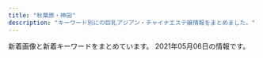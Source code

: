 ```yaml
---
title: "秋葉原・神田"
description: "キーワード別にの巨乳アジアン・チャイナエステ嬢情報をまとめました。"
---
```


新着画像と新着キーワードをまとめています。
2021年05月06日の情報です。

<DmmAffiliateIns />
<KeywordTable
  shops={
    [
    {
        "img_links": [
            "http://rlx-salon.com/staff/risa/01.png",
            "http://rlx-salon.com/img/nav-005.png",
            "http://rlx-salon.com/img/nav-001.png",
            "http://rlx-salon.com/img/stb.jpg",
            "http://rlx-salon.com/img/tel.png",
            "http://rlx-salon.com/img/nav-006.png",
            "http://rlx-salon.com/staff/momoka/01.png",
            "http://rlx-salon.com/img/no.png",
            "http://rlx-salon.com/img/stt.jpg",
            "http://rlx-salon.com/img/nav-002.png",
            "http://rlx-salon.com/img/nav-004.png",
            "http://rlx-salon.com/staff/ruru/01.png",
            "http://rlx-salon.com/img/nav-003.png"
        ],
        "station": "\u8535\u524d\u99c5",
        "keywords": {},
        "url": "http://rlx-salon.com/",
        "name": "\u30d0\u30cb\u30e9"
    },
    {
        "img_links": [
            "http://belire.este.work/2/uploadimg/1617950122.jpg",
            "http://belire.este.work/2/uploadimg/1610605808.jpg",
            "http://belire.este.work/2/uploadimg/1610605644.jpg",
            "http://belire.este.work/2/uploadimg/1610605467.jpg",
            "http://belire.este.work/2/uploadimg/1610605781.jpg",
            "http://belire.este.work/2/uploadimg/1615208613.jpg",
            "http://belire.este.work/2/uploadimg/1610605615.jpg",
            "http://belire.este.work/nav-003.png",
            "http://belire.este.work/nav-004.png",
            "http://belire.este.work/nav-005.png",
            "http://belire.este.work/nav-001.png",
            "http://belire.este.work/2/uploadimg/1610605371.jpg",
            "http://belire.este.work/no.png",
            "http://belire.este.work/nav-002.png",
            "http://belire.este.work/s.jpg",
            "http://belire.este.work/2/uploadimg/1610605582.jpg",
            "http://belire.este.work/2/uploadimg/1610605894.jpg",
            "http://belire.este.work/2/uploadimg/1610605976.jpg",
            "http://belire.este.work/2/uploadimg/1610605742.jpg",
            "http://belire.este.work/2/uploadimg/1610605503.jpg",
            "http://belire.este.work/nav-006.png",
            "http://belire.este.work/2/uploadimg/1615207989.jpeg",
            "http://belire.este.work/2/uploadimg/1610605327.jpg",
            "http://belire.este.work/2/uploadimg/1610605548.jpg",
            "http://belire.este.work/tel.png"
        ],
        "keywords": {
            "98": 1,
            "83": 1,
            "86": 14,
            "\u30bb\u30af\u30b7\u30fc": 1,
            "G": 1,
            "C": 1,
            "D": 13
        },
        "station": "JR\u79cb\u8449\u539f\u99c5\u662d\u548c\u901a\u308a\u53e3",
        "url": "http://belire.este.work/",
        "name": "BELIRE \uff5e\u30d9\u30ea\u30fc\u30eb\uff5e"
    },
    {
        "name": "\u82b1\u6c34\u6728",
        "keywords": {
            "87": 1,
            "E": 5,
            "F": 2,
            "D": 2,
            "88": 3,
            "G": 1,
            "86": 6
        },
        "station": "JR\u79cb\u8449\u539f\u99c5\u662d\u548c\u901a\u308a\u53e3",
        "url": "http://xn--vckg5a9gugx77p8s4b.biz/",
        "img_links": [
            "http://xn--vckg5a9gugx77p8s4b.biz/images/t2.jpg",
            "http://xn--vckg5a9gugx77p8s4b.biz/images/m20.jpg",
            "http://xn--vckg5a9gugx77p8s4b.biz/images/t4.jpg",
            "http://xn--vckg5a9gugx77p8s4b.biz/images/m60.jpg",
            "http://xn--vckg5a9gugx77p8s4b.biz/images/cg07.jpg",
            "http://xn--vckg5a9gugx77p8s4b.biz/images/cg05.jpg",
            "http://xn--vckg5a9gugx77p8s4b.biz/images/fla.jpg",
            "http://xn--vckg5a9gugx77p8s4b.biz/images/lab.jpg",
            "http://xn--vckg5a9gugx77p8s4b.biz/images/cg01.jpg",
            "http://xn--vckg5a9gugx77p8s4b.biz/images/no.png",
            "http://xn--vckg5a9gugx77p8s4b.biz/images/top.jpg",
            "http://xn--vckg5a9gugx77p8s4b.biz/images/ltb.jpg",
            "http://xn--vckg5a9gugx77p8s4b.biz/images/cg101.jpg",
            "http://xn--vckg5a9gugx77p8s4b.biz/images/cg051.jpg",
            "http://xn--vckg5a9gugx77p8s4b.biz/images/act.jpg",
            "http://xn--vckg5a9gugx77p8s4b.biz/images/ret1.jpg",
            "http://xn--vckg5a9gugx77p8s4b.biz/images/cg031.jpg",
            "http://xn--vckg5a9gugx77p8s4b.biz/images/cg08.jpg",
            "http://xn--vckg5a9gugx77p8s4b.biz/images/cg10.jpg",
            "http://xn--vckg5a9gugx77p8s4b.biz/images/cg041.jpg",
            "http://xn--vckg5a9gugx77p8s4b.biz/images/cg09.jpg",
            "http://xn--vckg5a9gugx77p8s4b.biz/images/t5.jpg",
            "http://xn--vckg5a9gugx77p8s4b.biz/images/cg03.jpg",
            "http://xn--vckg5a9gugx77p8s4b.biz/images/rot.jpg",
            "http://xn--vckg5a9gugx77p8s4b.biz/images/m50.jpg",
            "http://xn--vckg5a9gugx77p8s4b.biz/images/cg02.jpg",
            "http://xn--vckg5a9gugx77p8s4b.biz/images/cg091.jpg",
            "http://xn--vckg5a9gugx77p8s4b.biz/images/line.png",
            "http://xn--vckg5a9gugx77p8s4b.biz/images/cg081.jpg",
            "http://xn--vckg5a9gugx77p8s4b.biz/images/cg04.jpg",
            "http://xn--vckg5a9gugx77p8s4b.biz/images/cg021.jpg",
            "http://xn--vckg5a9gugx77p8s4b.biz/images/ret.jpg",
            "http://xn--vckg5a9gugx77p8s4b.biz/images/m40.jpg",
            "http://xn--vckg5a9gugx77p8s4b.biz/images/m10.jpg",
            "http://xn--vckg5a9gugx77p8s4b.biz/images/t1.jpg",
            "http://xn--vckg5a9gugx77p8s4b.biz/images/t3.jpg",
            "http://xn--vckg5a9gugx77p8s4b.biz/images/cg061.jpg",
            "http://xn--vckg5a9gugx77p8s4b.biz/images/m30.jpg",
            "http://xn--vckg5a9gugx77p8s4b.biz/images/cg06.jpg"
        ]
    },
    {
        "img_links": [
            "http://esthe-aroma.pink/img/m1.jpg",
            "http://esthe-aroma.pink/img/cg011.jpg",
            "http://esthe-aroma.pink/img/cg06.jpg",
            "http://esthe-aroma.pink/img/noo.png",
            "http://esthe-aroma.pink/img/m20.jpg",
            "http://esthe-aroma.pink/img/m6.jpg",
            "http://esthe-aroma.pink/img/cg02.jpg",
            "http://esthe-aroma.pink/img/fla.jpg",
            "http://esthe-aroma.pink/img/cg04.jpg",
            "http://esthe-aroma.pink/img/cg01.jpg",
            "http://esthe-aroma.pink/img/cg03.jpg",
            "http://esthe-aroma.pink/img/m60.jpg",
            "http://esthe-aroma.pink/img/top.jpg",
            "http://esthe-aroma.pink/img/no.png",
            "http://esthe-aroma.pink/img/stan.png",
            "http://esthe-aroma.pink/img/m3.jpg",
            "http://esthe-aroma.pink/img/m2.jpg",
            "http://esthe-aroma.pink/img/m10.jpg",
            "http://esthe-aroma.pink/img/cg07.jpg",
            "http://esthe-aroma.pink/img/m5.jpg",
            "http://esthe-aroma.pink/img/m30.jpg",
            "http://esthe-aroma.pink/img/m4.jpg",
            "http://esthe-aroma.pink/img/cg05.jpg",
            "http://esthe-aroma.pink/img/cg021.jpg"
        ],
        "keywords": {
            "C": 2,
            "86": 4,
            "D": 4,
            "87": 1,
            "E": 1,
            "85": 2
        },
        "station": "JR\u795e\u7530\u99c5\u6771\u53e3",
        "name": "\u604b\u306e\u65e5",
        "url": "http://esthe-aroma.pink/"
    },
    {
        "img_links": [
            "http://yume-massage.info/sp/img/t-s.jpg",
            "http://yume-massage.info/img/st2.jpg",
            "http://yume-massage.info/img/st8.jpg",
            "http://yume-massage.info/img/s1.jpg",
            "http://yume-massage.info/sp/img/tel.jpg",
            "http://yume-massage.info/sp/img/s10.jpg",
            "http://yume-massage.info/img/s8.jpg",
            "http://yume-massage.info/sp/img/s6.jpg",
            "http://yume-massage.info/img/s7.jpg",
            "http://yume-massage.info/sp/img/s7.jpg",
            "http://yume-massage.info/sp/img/tit.jpg",
            "http://yume-massage.info/img/s6.jpg",
            "http://yume-massage.info/sp/img/s8.jpg",
            "http://yume-massage.info/sp/img/sys.jpg",
            "http://yume-massage.info/img/sta9.jpg",
            "http://yume-massage.info/img/sta8.jpg",
            "http://yume-massage.info/sp/img/pc.jpg",
            "http://yume-massage.info/img/sta6.jpg",
            "http://yume-massage.info/sp/img/p-9.jpg",
            "http://yume-massage.info/sp/img/pic.jpg",
            "http://yume-massage.info/sp/img/add2.jpg",
            "http://yume-massage.info/sp/img/t-a.jpg",
            "http://yume-massage.info/img/mo.png",
            "http://yume-massage.info/img/kan.jpg",
            "http://yume-massage.info/img/xmas.png",
            "http://yume-massage.info/img/st6.jpg",
            "http://yume-massage.info/img/head.jpg",
            "http://yume-massage.info/img/st06.jpg",
            "http://yume-massage.info/img/st1.jpg",
            "http://yume-massage.info/img/r9.jpg",
            "http://yume-massage.info/sp/img/time.jpg",
            "http://yume-massage.info/sp/img/p-10.jpg",
            "http://yume-massage.info/img/st5.jpg",
            "http://yume-massage.info/sp/img/kan.jpg",
            "http://yume-massage.info/sp/img/t-o.jpg",
            "http://yume-massage.info/img/s10.jpg",
            "http://yume-massage.info/sp/img/s4.jpg",
            "http://yume-massage.info/img/sta7.jpg",
            "http://yume-massage.info/img/s4.jpg",
            "http://yume-massage.info/img/st9.jpg",
            "http://yume-massage.info/sp/img/t-t.jpg",
            "http://yume-massage.info/sp/img/t-r.jpg",
            "http://yume-massage.info/img/st3.jpg",
            "http://yume-massage.info/img/sta10.jpg",
            "http://yume-massage.info/sp/img/info.jpg",
            "http://yume-massage.info/img/botton.jpg",
            "http://yume-massage.info/img/head2.jpg",
            "http://yume-massage.info/sp/img/s1.jpg",
            "http://yume-massage.info/img/sta1.jpg",
            "http://yume-massage.info/sp/img/cam.jpg",
            "http://yume-massage.info/img/st7.jpg",
            "http://yume-massage.info/sp/img/s9.jpg",
            "http://yume-massage.info/img/st10.jpg",
            "http://yume-massage.info/img/s9.jpg",
            "http://yume-massage.info/sp/img/botton.jpg",
            "http://yume-massage.info/img/nos.jpg",
            "http://yume-massage.info/sp/img/p-6.jpg",
            "http://yume-massage.info/sp/img/add.jpg",
            "http://yume-massage.info/img/sta4.jpg",
            "http://yume-massage.info/img/st4.jpg"
        ],
        "name": "\u5922",
        "url": "http://yume-massage.info/",
        "keywords": {
            "84": 3,
            "C": 20,
            "86": 3,
            "88": 3,
            "E": 7,
            "85": 2,
            "87": 6,
            "D": 7
        },
        "station": "\u6d45\u8349\u6a4b\u99c5"
    },
    {
        "station": "JR\u795e\u7530\u99c5\u897f\u53e3",
        "img_links": [
            "http://chou-massage.work/img/sta15.jpg",
            "http://chou-massage.work/sp/img/fla-2.jpg",
            "http://chou-massage.work/img/st3.jpg",
            "http://chou-massage.work/sp/img/st12.jpg",
            "http://chou-massage.work/sp/img/st1.jpg",
            "http://chou-massage.work/img/fla-1.jpg",
            "http://chou-massage.work/img/st2.jpg",
            "http://chou-massage.work/img/botton.jpg",
            "http://chou-massage.work/sp/img/st2.jpg",
            "http://chou-massage.work/img/fla-3.jpg",
            "http://chou-massage.work/img/sta3.jpg",
            "http://chou-massage.work/sp/img/st14.jpg",
            "http://chou-massage.work/sp/img/nos.jpg",
            "http://chou-massage.work/img/st4.jpg",
            "http://chou-massage.work/img/sta1.jpg",
            "http://chou-massage.work/sp/img/sta14.jpg",
            "http://chou-massage.work/sp/img/st3.jpg",
            "http://chou-massage.work/sp/img/sta1.jpg",
            "http://chou-massage.work/img/mo.png",
            "http://chou-massage.work/img/st15.jpg",
            "http://chou-massage.work/sp/img/mo.png",
            "http://chou-massage.work/sp/img/sta15.jpg",
            "http://chou-massage.work/img/st16.jpg",
            "http://chou-massage.work/sp/img/botton.jpg",
            "http://chou-massage.work/sp/img/st4.jpg",
            "http://chou-massage.work/img/sta16.jpg",
            "http://chou-massage.work/sp/img/sta2.jpg",
            "http://chou-massage.work/sp/img/fla-1.jpg",
            "http://chou-massage.work/sp/img/sta4.jpg",
            "http://chou-massage.work/sp/img/fla-3.jpg",
            "http://chou-massage.work/img/sta12.jpg",
            "http://chou-massage.work/img/st14.jpg",
            "http://chou-massage.work/img/nos.jpg",
            "http://chou-massage.work/sp/img/acc.jpg",
            "http://chou-massage.work/img/sta2.jpg",
            "http://chou-massage.work/sp/img/st15.jpg",
            "http://chou-massage.work/img/sta4.jpg",
            "http://chou-massage.work/img/fla-2.jpg",
            "http://chou-massage.work/sp/img/sta12.jpg",
            "http://chou-massage.work/sp/img/sta16.jpg",
            "http://chou-massage.work/img/acc.jpg",
            "http://chou-massage.work/img/st1.jpg",
            "http://chou-massage.work/sp/img/st16.jpg",
            "http://chou-massage.work/sp/img/sta3.jpg",
            "http://chou-massage.work/img/sta14.jpg",
            "http://chou-massage.work/img/st12.jpg"
        ],
        "url": "http://chou-massage.work/",
        "name": "\u8776",
        "keywords": {
            "88": 8,
            "E": 10,
            "F": 2,
            "86": 10,
            "85": 2,
            "87": 4,
            "C": 30,
            "D": 12
        }
    },
    {
        "keywords": {
            "E": 7,
            "D": 28,
            "C": 7
        },
        "name": "\u6c34\u306e\u604b",
        "url": "https://mizuno-koi.com/",
        "station": "JR\u795e\u7530\u99c5\u5357\u53e3",
        "img_links": [
            "https://mizuno-koi.com/wp-content/uploads/2021/03/4211mizunoko.jpg",
            "https://mizuno-koi.com/wp-content/themes/este/img/4.jpg",
            "https://mizuno-koi.com/wp-content/themes/este/img/top-img01a.png",
            "https://mizuno-koi.com/wp-content/uploads/2021/03/2111mizunoko.jpg",
            "https://mizuno-koi.com/wp-content/themes/este/img/top-img01.png",
            "https://mizuno-koi.com/wp-content/themes/este/img/top-img03.png",
            "https://mizuno-koi.com/wp-content/uploads/2019/12/21mizunoko.jpg",
            "https://mizuno-koi.com/wp-content/uploads/2021/05/8761iyashinoizumi.jpg",
            "https://mizuno-koi.com/wp-content/uploads/2021/05/897261iyashinoizumi.jpg",
            "https://mizuno-koi.com/wp-content/uploads/2021/03/32121mizunoko.jpg",
            "https://mizuno-koi.com/wp-content/uploads/2021/03/9876543mizunoko.jpg",
            "https://mizuno-koi.com/wp-content/uploads/2021/03/WechatIMG470-e1615801572143.jpeg",
            "https://mizuno-koi.com/wp-content/uploads/2019/12/21897mizunoko.jpg",
            "https://mizuno-koi.com/wp-content/uploads/2019/04/4567mizunoko.jpg",
            "https://mizuno-koi.com/wp-content/themes/este/img/call.png",
            "https://mizuno-koi.com/wp-content/themes/este/img/tel_footer.png",
            "https://mizuno-koi.com/wp-content/uploads/2021/03/WechatIMG485.jpeg",
            "https://mizuno-koi.com/wp-content/themes/este/img/top-img02e.png",
            "https://mizuno-koi.com/wp-content/themes/este/img/tel_header.png",
            "https://mizuno-koi.com/wp-content/themes/este/img/3.jpg",
            "https://mizuno-koi.com/wp-content/themes/este/img/top-img01b.png",
            "https://mizuno-koi.com/wp-content/uploads/2019/12/121mizunoko.jpg",
            "https://mizuno-koi.com/wp-content/uploads/2021/03/mizunoko.jpg",
            "https://mizuno-koi.com/wp-content/uploads/2019/12/345678976mizunoko.jpg",
            "https://mizuno-koi.com/wp-content/uploads/2020/01/211mizunoko.jpg",
            "https://mizuno-koi.com/wp-content/themes/este/img/2.jpg",
            "https://mizuno-koi.com/wp-content/themes/este/img/1.jpg",
            "https://mizuno-koi.com/wp-content/themes/este/img/top-img04.png"
        ]
    },
    {
        "keywords": {
            "90": 1,
            "D": 2,
            "88": 1,
            "C": 2,
            "87": 2,
            "89": 1
        },
        "station": "JR\u795e\u7530\u99c5\u5317\u53e3",
        "name": "\u795e\u7530\u5b66\u5712",
        "url": "http://junpu.jpest.net/",
        "img_links": [
            "http://junpu.jpest.net/images/tt.jpg",
            "http://junpu.jpest.net/images/footer.jpg",
            "http://junpuadmin.jpest.net/uploads/2021/03/7.jpeg",
            "http://junpu.jpest.net/images/b1.jpg",
            "http://junpuadmin.jpest.net/uploads/2021/04/553AF37D-7AB5-42D8-81C8-0BFF8A42C3A0-e1619497784482.jpeg",
            "http://junpuadmin.jpest.net/uploads/2021/04/5958DE27-066A-4782-B520-C093141DC898.jpeg",
            "http://junpuadmin.jpest.net/uploads/2021/03/3-1.jpeg",
            "http://junpuadmin.jpest.net/uploads/2021/03/2.jpeg",
            "http://junpuadmin.jpest.net/uploads/2021/03/1.jpeg",
            "http://junpu.jpest.net/images/telhead.jpg",
            "http://junpu.jpest.net/images/head.jpg",
            "http://junpuadmin.jpest.net/uploads/2021/04/FF662B56-20CE-482B-9517-98A6DB2CC26A-e1619497814830.jpeg",
            "http://junpuadmin.jpest.net/uploads/2021/03/9D21D2BE-93E6-4BA6-A5ED-CE87FADAEED5-e1617202846703.jpeg",
            "http://junpu.jpest.net/images/telb1.jpg",
            "http://junpuadmin.jpest.net/uploads/2021/03/6.jpeg",
            "http://junpu.jpest.net/images/tiao.jpg",
            "http://junpu.jpest.net/images/r4.jpg",
            "http://junpuadmin.jpest.net/uploads/2021/03/5.jpeg",
            "http://junpuadmin.jpest.net/uploads/2021/03/641F6A7D-7990-40AA-AE7C-380F7849AD7D-e1617202823729.jpeg",
            "http://junpu.jpest.net/images/sys.png",
            "http://junpuadmin.jpest.net/uploads/2021/03/4.jpeg"
        ]
    },
    {
        "img_links": [
            "http://kenkoubo.link/wp-content/uploads/2017/03/08.jpg",
            "http://kenkoubo.link/wp-content/uploads/2017/03/08a.jpg",
            "http://es-tsudanuma.com/wp-content/uploads/2016/10/massage-de_88_31.jpg",
            "http://kenkoubo.link/wp-content/uploads/2017/03/08-2.jpg",
            "http://kenkoubo.link/wp-content/uploads/2017/03/07-1.jpg",
            "http://kenkoubo.link/wp-content/themes/template-salon2/images/08.jpg",
            "http://kenkoubo.link/wp-content/themes/template-salon2/images/camp-bnr3.png",
            "http://kenkoubo.link/wp-content/uploads/2021/03/ayaka_01-250x375.jpeg",
            "https://www.mens-anavi.com/img/mens-esthe1.png",
            "http://kenkoubo.link/wp-content/uploads/2020/11/yuko_image_syusei-1.jpg",
            "http://kenkoubo.link/wp-content/themes/template-salon2/images/camp-bnr4.png",
            "http://kenkoubo.link/wp-content/uploads/2017/03/05-1.jpg",
            "http://kenkoubo.link/wp-content/uploads/2019/05/ai_image_1_syusei-900x1600.jpeg",
            "http://kenkoubo.link/wp-content/uploads/2017/03/03-1.jpg",
            "http://kenkoubo.link/wp-content/uploads/2020/11/yuko_image_syusei-1-250x375.jpg",
            "http://kenkoubo.link/wp-content/uploads/2017/03/05.jpg",
            "http://kenkoubo.link/wp-content/uploads/2021/03/ayaka_01-900x1201.jpeg",
            "http://kenkoubo.link/wp-content/themes/template-salon2/images/info.png",
            "http://kenkoubo.link/wp-content/themes/template-salon2/images/03.jpg",
            "http://kenkoubo.link/wp-content/themes/template-salon2/images/pickup-frame.png",
            "http://kenkoubo.link/wp-content/uploads/2017/03/05a.jpg",
            "http://kenkoubo.link/wp-content/themes/template-salon2/images/news-ttl.png",
            "http://kenkoubo.link/wp-content/themes/template-salon2/images/telm.png",
            "http://kenkoubo.link/wp-content/uploads/2019/05/rin_image_1_syusei-900x1600.jpeg",
            "http://kenkoubo.link/wp-content/themes/template-salon2/images/camp-bnr2.png",
            "http://kenkoubo.link/wp-content/uploads/2019/05/rin_image_1_syusei-250x375.jpeg",
            "http://kenkoubo.link/wp-content/themes/template-salon2/images/slider1.jpg",
            "http://kenkoubo.link/wp-content/themes/template-salon2/images/info2.png",
            "http://kenkoubo.link/wp-content/themes/template-salon2/images/pickup-ttl.png",
            "http://kenkoubo.link/wp-content/uploads/2021/03/ayaka_4.jpeg",
            "http://kenkoubo.link/wp-content/uploads/2017/03/08-250x375.jpg",
            "http://kenkoubo.link/wp-content/uploads/2017/03/09.jpg",
            "http://kenkoubo.link/wp-content/uploads/2017/03/03-1-250x375.jpg",
            "http://kenkoubo.link/wp-content/uploads/2021/03/ayaka_4-300x400.jpeg",
            "http://kenkoubo.link/wp-content/uploads/2017/03/05-1-250x375.jpg",
            "http://kenkoubo.link/wp-content/themes/template-salon2/images/05.jpg",
            "http://kenkoubo.link/wp-content/uploads/2019/05/ai_image_1_syusei-250x375.jpeg",
            "http://kenkoubo.link/wp-content/themes/template-salon2/images/camp-bnr.png"
        ],
        "station": "JR\u795e\u7530\u99c5\u5317\u53e3",
        "url": "http://kenkoubo.link",
        "keywords": {
            "88": 4,
            "C": 8,
            "D": 6,
            "86": 2,
            "85": 2,
            "89": 4,
            "90": 2
        },
        "name": "\u5065\u5eb7\u574a"
    },
    {
        "name": "\u6e29",
        "keywords": {
            "F": 37,
            "\u5de8\u4e73": 5,
            "C": 33,
            "\u4e73": 5
        },
        "url": "https://kanda-on.work/",
        "img_links": [
            "https://kanda-on.work/images/st/st_lemon.jpg",
            "https://kanda-on.work/images/st/st_rio.jpg",
            "https://kanda-on.work/images/st/st_rara.jpg",
            "https://kanda-on.work/images/st/st_akari.jpg",
            "https://kanda-on.work/images/st/st_ako.jpg",
            "https://kanda-on.work/images/top_campaign_bottom.jpg",
            "https://kanda-on.work/images/st/st_ruru.jpg",
            "https://kanda-on.work/images/st/st_miki.jpg",
            "https://kanda-on.work/images/st/st_kana.jpg",
            "https://kanda-on.work/images/st/st_natsuko.jpg",
            "https://kanda-on.work/images/st/st_yuki.jpg",
            "https://kanda-on.work/images/st/st_mika.jpg",
            "https://kanda-on.work/images/top2.png",
            "https://kanda-on.work/images/st/st_mina.jpg",
            "https://kanda-on.work/images/st/st_kaori.jpg",
            "https://kanda-on.work/images/st/st_mika2.jpg",
            "https://kanda-on.work/images/st/st_koko.jpg",
            "https://kanda-on.work/images/top.png",
            "https://kanda-on.work/images/st/st_yuzuki.jpg",
            "https://kanda-on.work/images/st/st_maya.jpg",
            "https://kanda-on.work/images/st/st_yuri.jpg",
            "https://kanda-on.work/images/st/st_haruka.jpg",
            "https://kanda-on.work/images/st/st_rara2.jpg",
            "https://kanda-on.work/images/st/st_kiki.jpg",
            "https://kanda-on.work/images/st/st_akira.jpg",
            "https://kanda-on.work/images/top_campaign.jpg",
            "https://kanda-on.work/images/st/st_moe.jpg",
            "https://kanda-on.work/images/st/st_arisa.jpg",
            "https://kanda-on.work/images/st/st_sakura.jpg",
            "https://kanda-on.work/images/st/st_yuumi.jpg"
        ],
        "station": "JR\u795e\u7530\u99c5\u897f\u53e3"
    },
    {
        "img_links": [
            "http://yudokoro.xyz/images/news_image.jpg",
            "http://yudokoro.xyz/images/header_main_visual2.jpg",
            "http://yudokoro.xyz/images/st/st_ao.jpg",
            "http://yudokoro.xyz/images/st/st_miho.jpg",
            "http://yudokoro.xyz/images/st/st_yumi.jpg",
            "http://yudokoro.xyz/images/st/st_ai.jpg",
            "http://yudokoro.xyz/images/st/st_rena.jpg",
            "http://yudokoro.xyz/images/header_main_visual3.jpg",
            "http://yudokoro.xyz/images/header_main_visual1.jpg",
            "http://yudokoro.xyz/images/header_img.png",
            "http://yudokoro.xyz/images/st/st_yui.jpg",
            "http://yudokoro.xyz/images/st/st_yuyu.jpg",
            "http://yudokoro.xyz/images/st/st_yaya.jpg",
            "http://yudokoro.xyz/images/st/st_rara.jpg",
            "http://yudokoro.xyz/images/st/st_narumi.jpg",
            "http://yudokoro.xyz/images/st/st_koko.jpg",
            "http://yudokoro.xyz/images/campaign.jpg",
            "http://yudokoro.xyz/images/st/st_miro.jpg",
            "http://yudokoro.xyz/images/st/st_momoka.jpg",
            "http://yudokoro.xyz/images/concept.jpg",
            "http://yudokoro.xyz/images/st/st_maya.jpg"
        ],
        "keywords": {
            "E": 24,
            "F": 28,
            "G": 24,
            "C": 28,
            "D": 260
        },
        "url": "http://yudokoro.xyz/",
        "station": "JR\u795e\u7530\u99c5\u5317\u53e3",
        "name": "\u7652\u51e6\uff5e\u3086\u3069\u3053\u308d"
    },
    {
        "keywords": {
            "83": 3,
            "84": 3,
            "86": 3,
            "85": 3
        },
        "img_links": [
            "http://iyashikukan.iyasi.me/images/staff_01.jpg",
            "http://iyashikukan.iyasi.me/images/staff_02.jpg",
            "http://iyashikukan.iyasi.me/layer/images/top/top_06.jpg",
            "http://iyashikukan.iyasi.me/layer/images/top/top_01.jpg",
            "http://iyashikukan.iyasi.me/layer/images/top/top_03.jpg",
            "http://iyashikukan.iyasi.me/images/top2.jpg",
            "http://iyashikukan.iyasi.me/images/staff_06.jpg",
            "http://iyashikukan.iyasi.me/layer/images/top/top_08.png",
            "http://iyashikukan.iyasi.me/images/wenzi-staff.png",
            "http://iyashikukan.iyasi.me/images/ser1.jpg",
            "http://iyashikukan.iyasi.me/images/s_info.png",
            "http://iyashikukan.iyasi.me/layer/images/top/top_05.jpg",
            "http://iyashikukan.iyasi.me/layer/images/top/top_04.jpg",
            "http://iyashikukan.iyasi.me/images/top1.jpg",
            "http://iyashikukan.iyasi.me/images/staff_04.jpg",
            "http://iyashikukan.iyasi.me/images/s_service.png",
            "http://iyashikukan.iyasi.me/images/staff_bj1.png",
            "http://iyashikukan.iyasi.me/layer/images/top/top_02.jpg",
            "http://iyashikukan.iyasi.me/images/ser3.jpg",
            "http://iyashikukan.iyasi.me/images/staff_03.jpg",
            "http://iyashikukan.iyasi.me/images/ser2.jpg",
            "http://iyashikukan.iyasi.me/images/staff_bj4.png",
            "http://iyashikukan.iyasi.me/images/1.jpg",
            "http://iyashikukan.iyasi.me/layer/images/top.jpg",
            "http://iyashikukan.iyasi.me/images/ser4.jpg",
            "http://iyashikukan.iyasi.me/images/info.png"
        ],
        "url": "http://iyashikukan.iyasi.me/",
        "name": "\u7652\u3057\u7a7a\u9593",
        "station": "JR\u795e\u7530\u99c5\u6771\u53e3"
    },
    {
        "img_links": [
            "http://refresh-salon.tokyo/images/st/st_mei.jpg",
            "http://refresh-salon.tokyo/images/st/st_junko.jpg",
            "http://refresh-salon.tokyo/images/st/st_momo.jpg",
            "http://refresh-salon.tokyo/images/st/st_risa.jpg",
            "http://refresh-salon.tokyo/images/st/st_saya.jpg",
            "http://refresh-salon.tokyo/images/st/st_rin.jpg",
            "http://refresh-salon.tokyo/images/st/st_nana.jpg",
            "http://refresh-salon.tokyo/images/st/st_aiko.jpg",
            "http://refresh-salon.tokyo/images/st/st_yuuna.jpg",
            "http://refresh-salon.tokyo/images/st/st_miko.jpg",
            "http://refresh-salon.tokyo/images/st/st_miya.jpg",
            "http://refresh-salon.tokyo/images/st/st_koko.jpg",
            "http://refresh-salon.tokyo/images/st/st_mariko.jpg",
            "http://refresh-salon.tokyo/images/st/st_anna.jpg",
            "http://refresh-salon.tokyo/images/topimage/main2.jpg"
        ],
        "name": "\u3082\u307f\u697d",
        "station": "JR\u795e\u7530\u99c5\u897f\u53e3",
        "url": "http://refresh-salon.tokyo/",
        "keywords": {
            "\u5de8\u4e73": 2,
            "E": 5,
            "\u80f8": 3,
            "F": 4,
            "D": 18,
            "G": 4,
            "\u4e73": 4,
            "C": 41
        }
    },
    {
        "img_links": [
            "http://nene-kanda.net/images/st/st_mimi.jpg",
            "http://nene-kanda.net/images/st/st_hitomi.jpg",
            "http://nene-kanda.net/images/st/st_ruru.jpg",
            "http://nene-kanda.net/images/2.jpg",
            "http://nene-kanda.net/images/share/tel.png",
            "http://nene-kanda.net/images/st/st_saki.jpg",
            "http://nene-kanda.net/images/1.jpg",
            "http://nene-kanda.net/images/3.jpg",
            "http://nene-kanda.net/images/topimage/topimage.jpg",
            "http://nene-kanda.net/images/st/st_mie.jpg",
            "http://nene-kanda.net/images/4.jpg",
            "http://nene-kanda.net/images/st/st_miki.jpg",
            "http://nene-kanda.net/images/st/st_mirei.jpg",
            "http://nene-kanda.net/images/share/sptel.png",
            "http://nene-kanda.net/images/share/pagetop.png",
            "http://nene-kanda.net/images/st/st_mao.jpg",
            "http://nene-kanda.net/images/st/st_rumi.jpg",
            "http://nene-kanda.net/images/topimage/subimage.jpg"
        ],
        "name": "NeNe\uff5e\u30cd\u30cd\uff5e",
        "keywords": {
            "C": 42,
            "E": 4,
            "D": 14,
            "F": 4
        },
        "url": "http://nene-kanda.net/index.html",
        "station": "JR\u795e\u7530\u99c5\u5317\u53e3"
    },
    {
        "img_links": [
            "http://genki-morix2.asia/img/st24.jpg",
            "http://genki-morix2.asia/img/sta54.jpg",
            "http://genki-morix2.asia/img/sta47.jpg",
            "http://genki-morix2.asia/img/st19.jpg",
            "http://genki-morix2.asia/img/Q.png",
            "http://genki-morix2.asia/img/st019.jpg",
            "http://genki-morix2.asia/img/st16.jpg",
            "http://genki-morix2.asia/img/a.png",
            "http://genki-morix2.asia/img/botton.png",
            "http://genki-morix2.asia/img/sta58.jpg",
            "http://genki-morix2.asia/img/st053.jpg",
            "http://genki-morix2.asia/img/st47.jpg",
            "http://genki-morix2.asia/img/st55.jpg",
            "http://genki-morix2.asia/img/st58.jpg",
            "http://genki-morix2.asia/img/st53.jpg",
            "http://genki-morix2.asia/img/st52.jpg",
            "http://genki-morix2.asia/img/i.png",
            "http://genki-morix2.asia/img/st54.jpg",
            "http://genki-morix2.asia/img/st30.jpg",
            "http://genki-morix2.asia/img/no-photo-newface.jpg"
        ],
        "name": "\u5143\u6c17\u30e2\u30ea\u30e2\u30ea",
        "station": "JR\u795e\u7530\u99c5\u6771\u53e3",
        "keywords": {
            "84": 2,
            "85": 1,
            "86": 1,
            "88": 4,
            "87": 7,
            "89": 1,
            "C": 9
        },
        "url": "http://genki-morix2.asia/"
    },
    {
        "keywords": {
            "H": 1,
            "E": 4,
            "88": 4,
            "85": 5,
            "86": 4,
            "F": 2,
            "C": 20,
            "D": 10,
            "91": 3,
            "87": 6
        },
        "img_links": [
            "http://genkidou.work/sp/img/tit.jpg",
            "http://genkidou.work/img/fla-2.jpg",
            "http://genkidou.work/sp/img/koko_234x60.png",
            "http://genkidou.work/img/fla-3.jpg",
            "http://genkidou.work/sp/img/st2.jpg",
            "http://genkidou.work/img/s5.jpg",
            "http://genkidou.work/img/acc2.jpg",
            "http://genkidou.work/sp/img/cam.jpg",
            "http://genkidou.work/img/acc4.jpg",
            "http://genkidou.work/img/sta2.jpg",
            "http://genkidou.work/sp/img/pc.jpg",
            "http://genkidou.work/img/fla-1.jpg",
            "http://genkidou.work/sp/img/time.jpg",
            "http://genkidou.work/sp/img/st20.jpg",
            "http://genkidou.work/img/st23.jpg",
            "http://genkidou.work/sp/img/acc5.jpg",
            "http://genkidou.work/sp/img/info.jpg",
            "http://genkidou.work/img/acc5.jpg",
            "http://genkidou.work/img/sta25.jpg",
            "http://genkidou.work/img/botton.jpg",
            "http://genkidou.work/img/sta10.jpg",
            "http://genkidou.work/img/sta20.jpg",
            "http://genkidou.work/img/koko_468x60.png",
            "http://genkidou.work/img/acc3.jpg",
            "http://genkidou.work/sp/img/botton.jpg",
            "http://genkidou.work/sp/img/acc4.jpg",
            "http://genkidou.work/sp/img/st6.jpg",
            "http://genkidou.work/sp/img/acc6.jpg",
            "http://genkidou.work/img/mo.png",
            "http://genkidou.work/img/sta16.jpg",
            "http://genkidou.work/img/st0011.jpg",
            "http://genkidou.work/img/sta23.jpg",
            "http://genkidou.work/img/sta22.jpg",
            "http://genkidou.work/img/st010.jpg",
            "http://genkidou.work/sp/img/acc2.jpg",
            "http://genkidou.work/sp/img/p20.jpg",
            "http://genkidou.work/sp/img/sch.jpg",
            "http://genkidou.work/sp/img/sys.jpg",
            "http://genkidou.work/img/head.jpg",
            "http://genkidou.work/img/sta11.jpg",
            "http://genkidou.work/img/st16.jpg",
            "http://genkidou.work/img/st25.jpg",
            "http://genkidou.work/sp/img/t-o.jpg",
            "http://genkidou.work/sp/img/st10.jpg",
            "http://genkidou.work/img/body2.jpg",
            "http://genkidou.work/sp/img/p25.jpg",
            "http://genkidou.work/sp/img/tel.jpg",
            "http://genkidou.work/sp/img/p10.jpg",
            "http://genkidou.work/sp/img/st25.jpg",
            "http://genkidou.work/img/acc6.jpg",
            "http://genkidou.work/sp/img/st16.jpg",
            "http://genkidou.work/img/s4.jpg",
            "http://genkidou.work/img/st22.jpg",
            "http://genkidou.work/sp/img/acc1.jpg",
            "http://genkidou.work/sp/img/t-t.jpg",
            "http://genkidou.work/img/acc1.jpg",
            "http://genkidou.work/sp/img/st23.jpg",
            "http://genkidou.work/img/st011.jpg",
            "http://genkidou.work/sp/img/pic.jpg",
            "http://genkidou.work/sp/img/t-s.jpg",
            "http://genkidou.work/sp/img/t-a.jpg",
            "http://genkidou.work/img/s2.jpg",
            "http://genkidou.work/sp/img/st11.jpg",
            "http://genkidou.work/sp/img/t-r.jpg",
            "http://genkidou.work/img/st6.jpg",
            "http://genkidou.work/sp/img/acc3.jpg",
            "http://genkidou.work/img/s1.jpg",
            "http://genkidou.work/sp/img/add.jpg",
            "http://genkidou.work/sp/img/st22.jpg",
            "http://genkidou.work/img/st20.jpg",
            "http://genkidou.work/img/sta6.jpg",
            "http://genkidou.work/img/fla.jpg",
            "http://genkidou.work/img/st2.jpg"
        ],
        "name": "\u5143\u6c17\u5802\uff5e\u3052\u3093\u304d\u3069\u3046\uff5e",
        "url": "http://genkidou.work/",
        "station": "JR\u795e\u7530\u99c5\u897f\u53e3"
    },
    {
        "url": "http://yu-ai.work/",
        "keywords": {
            "D": 26,
            "86": 5,
            "F": 1,
            "84": 6,
            "C": 29,
            "85": 24,
            "87": 3,
            "E": 3,
            "89": 1
        },
        "name": "\u7652\u611b",
        "img_links": [
            "http://yu-ai.work/sp/img/p23.jpg",
            "http://yu-ai.work/sp/img/botton.jpg",
            "http://yu-ai.work/img/st0012.jpg",
            "http://yu-ai.work/sp/img/sta14.jpg",
            "http://yu-ai.work/img/botton.jpg",
            "http://yu-ai.work/img/sc9.jpg",
            "http://yu-ai.work/sp/img/sta16.jpg",
            "http://yu-ai.work/img/sc17.jpg",
            "http://yu-ai.work/img/sta13.jpg",
            "http://yu-ai.work/img/st17.jpg",
            "http://yu-ai.work/sp/img/sta9.jpg",
            "http://yu-ai.work/sp/img/sta13.jpg",
            "http://yu-ai.work/img/st15.jpg",
            "http://yu-ai.work/img/st23.jpg",
            "http://yu-ai.work/img/sta17.jpg",
            "http://yu-ai.work/img/sc23.jpg",
            "http://yu-ai.work/img/st022.jpg",
            "http://yu-ai.work/sp/img/tit.jpg",
            "http://yu-ai.work/sp/img/time.jpg",
            "http://yu-ai.work/img/sc20.jpg",
            "http://yu-ai.work/sp/img/sta22.jpg",
            "http://yu-ai.work/sp/img/t-s.jpg",
            "http://yu-ai.work/img/acc1.jpg",
            "http://yu-ai.work/img/sta10.jpg",
            "http://yu-ai.work/sp/img/p20.jpg",
            "http://yu-ai.work/img/st19.jpg",
            "http://yu-ai.work/img/fla.jpg",
            "http://yu-ai.work/img/sta14.jpg",
            "http://yu-ai.work/sp/img/sys.jpg",
            "http://yu-ai.work/img/st09.jpg",
            "http://yu-ai.work/img/sta15.jpg",
            "http://yu-ai.work/img/st015.jpg",
            "http://yu-ai.work/sp/img/sta19.jpg",
            "http://yu-ai.work/sp/img/sta10.jpg",
            "http://yu-ai.work/sp/img/t-o.jpg",
            "http://yu-ai.work/sp/img/pc.jpg",
            "http://yu-ai.work/img/st0013.jpg",
            "http://yu-ai.work/img/head.jpg",
            "http://yu-ai.work/img/st009.jpg",
            "http://yu-ai.work/img/sta19.jpg",
            "http://yu-ai.work/img/st010.jpg",
            "http://yu-ai.work/sp/img/p18.jpg",
            "http://yu-ai.work/img/st16.jpg",
            "http://yu-ai.work/img/st0018.jpg",
            "http://yu-ai.work/img/sc19.jpg",
            "http://yu-ai.work/img/st12.jpg",
            "http://yu-ai.work/img/sc15.jpg",
            "http://yu-ai.work/sp/img/tel.jpg",
            "http://yu-ai.work/sp/img/acc1.jpg",
            "http://yu-ai.work/img/sta12.jpg",
            "http://yu-ai.work/img/sc10.jpg",
            "http://yu-ai.work/img/sc18.jpg",
            "http://yu-ai.work/img/sta22.jpg",
            "http://yu-ai.work/sp/img/cam.jpg",
            "http://yu-ai.work/sp/img/pic.jpg",
            "http://yu-ai.work/sp/img/sta15.jpg",
            "http://yu-ai.work/img/sc22.jpg",
            "http://yu-ai.work/img/nos.jpg",
            "http://yu-ai.work/img/st0022.jpg",
            "http://yu-ai.work/img/st14.jpg",
            "http://yu-ai.work/img/sta23.jpg",
            "http://yu-ai.work/img/men-es-ran.jpg",
            "http://yu-ai.work/img/sta16.jpg",
            "http://yu-ai.work/img/st019.jpg",
            "http://yu-ai.work/img/st10.jpg",
            "http://yu-ai.work/img/sc13.jpg",
            "http://yu-ai.work/img/st20.jpg",
            "http://yu-ai.work/sp/img/sta23.jpg",
            "http://yu-ai.work/img/st020.jpg",
            "http://yu-ai.work/sp/img/sta12.jpg",
            "http://yu-ai.work/img/st18.jpg",
            "http://yu-ai.work/sp/img/sta17.jpg",
            "http://yu-ai.work/img/st014.jpg",
            "http://yu-ai.work/sp/img/add.jpg",
            "http://yu-ai.work/sp/img/t-a.jpg",
            "http://yu-ai.work/img/st012.jpg",
            "http://yu-ai.work/img/st13.jpg",
            "http://yu-ai.work/sp/img/acc2.jpg",
            "http://yu-ai.work/img/st9.jpg",
            "http://yu-ai.work/sp/img/p22.jpg",
            "http://yu-ai.work/img/sc14.jpg",
            "http://yu-ai.work/img/sta20.jpg",
            "http://yu-ai.work/img/st018.jpg",
            "http://yu-ai.work/img/acc2.jpg",
            "http://yu-ai.work/img/sta18.jpg",
            "http://yu-ai.work/img/st00022.jpg",
            "http://yu-ai.work/sp/img/sta18.jpg",
            "http://yu-ai.work/img/sta9.jpg",
            "http://yu-ai.work/img/st22.jpg",
            "http://yu-ai.work/img/acc3.jpg",
            "http://yu-ai.work/img/sc16.jpg",
            "http://yu-ai.work/sp/img/sta20.jpg",
            "http://yu-ai.work/sp/img/t-r.jpg",
            "http://yu-ai.work/sp/img/acc3.jpg",
            "http://yu-ai.work/img/sc12.jpg",
            "http://yu-ai.work/sp/img/t-t.jpg",
            "http://yu-ai.work/img/st013.jpg",
            "http://yu-ai.work/sp/img/info.jpg"
        ],
        "station": "JR\u79cb\u8449\u539f\u99c5\u662d\u548c\u901a\u308a\u53e3"
    },
    {
        "station": "JR\u795e\u7530\u99c5\u897f\u53e3",
        "keywords": {
            "86": 11
        },
        "img_links": [
            "http://massage-esthe.xyz/img/sta5.jpg",
            "http://massage-esthe.xyz/img/st4.jpg",
            "http://massage-esthe.xyz/img/st5.jpg",
            "http://massage-esthe.xyz/img/eve.jpg",
            "http://massage-esthe.xyz/img/st2.jpg",
            "http://massage-esthe.xyz/img/r4.jpg",
            "http://massage-esthe.xyz/img/r2.jpg",
            "http://massage-esthe.xyz/img/sta2.jpg",
            "http://massage-esthe.xyz/img/sta3.jpg",
            "http://massage-esthe.xyz/img/fla.jpg",
            "http://massage-esthe.xyz/img/top.jpg",
            "http://massage-esthe.xyz/img/no.png",
            "http://massage-esthe.xyz/img/st1.jpg",
            "http://massage-esthe.xyz/img/nosta.jpg",
            "http://massage-esthe.xyz/img/st3.jpg",
            "http://massage-esthe.xyz/img/sta4.jpg",
            "http://massage-esthe.xyz/img/sta1.jpg",
            "http://massage-esthe.xyz/img/r1.jpg"
        ],
        "name": "\u7652\u3057\u306e\u68ee",
        "url": "http://massage-esthe.xyz/"
    },
    {
        "name": "Oualia\u30fb\u30af\u30aa\u30ea\u30a2",
        "img_links": [
            "http://www.asakusabashi-est.xyz/images/shop/zi3.png",
            "http://www.asakusabashi-est.xyz/images/index-aridel_20.jpg",
            "http://www.asakusabashi-est.xyz/images/staff/6.jpg",
            "http://www.asakusabashi-est.xyz/images/top/t2.jpg",
            "http://www.asakusabashi-est.xyz/images/staff/4/4.jpg",
            "http://www.asakusabashi-est.xyz/images/shop/zi.png",
            "http://www.asakusabashi-est.xyz/images/top/t3.png",
            "http://www.asakusabashi-est.xyz/images/top/t3.jpg",
            "http://www.asakusabashi-est.xyz/images/nav/lanmu-t-sys.jpg",
            "http://www.asakusabashi-est.xyz/images/index-aridel_02.jpg",
            "http://www.asakusabashi-est.xyz/images/sys/lanmu-zi-s7.png",
            "http://www.asakusabashi-est.xyz/images/staff/akira.jpg",
            "http://www.asakusabashi-est.xyz/images/staff/4/3.jpg",
            "http://www.asakusabashi-est.xyz/images/idnex-down/index-down-if_05.jpg",
            "http://www.asakusabashi-est.xyz/images/nav/lanmu-t-job.jpg",
            "http://www.asakusabashi-est.xyz/images/shop/zi2.png",
            "http://www.asakusabashi-est.xyz/images/staff/2/moro/moro.jpg",
            "http://www.asakusabashi-est.xyz/images/staff/4/2.jpg",
            "http://www.asakusabashi-est.xyz/images/idnex-down/index-down-if_03.jpg",
            "http://www.asakusabashi-est.xyz/images/index-aridel_24.jpg",
            "http://www.asakusabashi-est.xyz/images/shop/zi4.png",
            "http://www.asakusabashi-est.xyz/images/index-aridel_10.jpg",
            "http://www.asakusabashi-est.xyz/images/idnex-down/index-down-if_07.jpg",
            "http://www.asakusabashi-est.xyz/images/idnex-down/index-down-if_12.jpg",
            "http://www.asakusabashi-est.xyz/images/index-aridel_07.jpg",
            "http://www.asakusabashi-est.xyz/images/index-aridel_18.jpg",
            "http://www.asakusabashi-est.xyz/images/nav/lanmu-t-st.jpg"
        ],
        "station": "JR\u6d45\u8349\u6a4b\u99c5\u6771\u53e3",
        "keywords": {
            "84": 1
        },
        "url": "http://www.asakusabashi-est.xyz/"
    },
    {
        "station": "JR\u795e\u7530\u99c5\u6771\u53e3",
        "url": "http://k-cocoro.co/",
        "name": "COCORO",
        "keywords": {
            "E": 4,
            "G": 1,
            "D": 3
        },
        "img_links": [
            "http://k-cocoro.co/images/noimage.jpg",
            "http://k-cocoro.co/images/girl_top.png",
            "http://k-cocoro.co/images/pagetop.png",
            "http://k-cocoro.co/images/mail.png",
            "http://k-cocoro.co/images/right_bottom.png",
            "http://k-cocoro.co/images/nei_03.png",
            "http://k-cocoro.co/images/girl_03.png",
            "http://k-cocoro.co/images/ss.jpg",
            "http://k-cocoro.co/images/g2.jpg",
            "http://k-cocoro.co/images/tite-staff.png",
            "http://k-cocoro.co/images/002.jpg",
            "http://k-cocoro.co/images/004.jpg",
            "http://k-cocoro.co/images/news_top.jpg",
            "http://k-cocoro.co/images/003.jpg",
            "http://k-cocoro.co/images/shishu_02.jpg",
            "http://k-cocoro.co/images/shishu_03.jpg",
            "http://k-cocoro.co/images/remo.jpg",
            "http://k-cocoro.co/images/gg2.jpg",
            "http://k-cocoro.co/images/s2.jpg",
            "http://k-cocoro.co/images/right_top.png",
            "http://k-cocoro.co/images/girlx_top.png",
            "http://k-cocoro.co/images/gg1.jpg",
            "http://k-cocoro.co/images/grande.jpg",
            "http://k-cocoro.co/images/nei_01.png",
            "http://k-cocoro.co/images/shishu_01.jpg",
            "http://k-cocoro.co/images/mya.jpg",
            "http://k-cocoro.co/images/tite-magazine.png",
            "http://k-cocoro.co/images/yu.jpg",
            "http://k-cocoro.co/images/001.jpg",
            "http://k-cocoro.co/images/girl_01.png",
            "http://k-cocoro.co/images/momo.jpg"
        ]
    },
    {
        "url": "http://www.lovegarden-s.info/",
        "name": "\u30e9\u30d6\u30ac\u30fc\u30c7\u30f3",
        "keywords": {
            "E": 2,
            "85": 2,
            "89": 2,
            "88": 2,
            "D": 12,
            "86": 4,
            "87": 6
        },
        "station": "JR\u79cb\u8449\u539f\u99c5\u662d\u548c\u901a\u308a\u53e3",
        "img_links": [
            "http://www.lovegarden-s.info/img/re2.png",
            "http://www.lovegarden-s.info/photo/201504/1430403080602083079.jpg",
            "http://www.lovegarden-s.info/photo/202002/15809557251246469135.jpg",
            "http://www.lovegarden-s.info/photo/home/9601430403087.jpg",
            "http://www.lovegarden-s.info/img/info.png",
            "http://www.lovegarden-s.info/photo/home/9871580969716.jpg",
            "http://www.lovegarden-s.info/photo/home/4831576458331.jpg",
            "http://www.lovegarden-s.info/photo/home/4141363521266.jpg",
            "http://www.lovegarden-s.info/img/top.png",
            "http://www.lovegarden-s.info/img/link.png",
            "http://www.lovegarden-s.info/img/img1.png",
            "http://www.lovegarden-s.info/photo/home/4781579678186.jpg",
            "http://www.lovegarden-s.info/photo/home/8651455104921.jpg",
            "http://www.lovegarden-s.info/img/img2.png",
            "http://www.lovegarden-s.info/photo/201602/1455104915985663806.jpg",
            "http://www.lovegarden-s.info/photo/home/1071580955755.jpg",
            "http://www.lovegarden-s.info/photo/home/8901454735680.jpg",
            "http://www.lovegarden-s.info/photo/201303/13635212582036100355.jpg",
            "http://www.lovegarden-s.info/img/staff.png",
            "http://www.lovegarden-s.info/photo/201602/14547356612012610027.jpg",
            "http://www.lovegarden-s.info/img/return.png",
            "http://www.lovegarden-s.info/photo/202002/1580969705245014003.jpeg",
            "http://www.lovegarden-s.info/photo/201912/15764583101976861511.jpg",
            "http://www.lovegarden-s.info/img/pic_info.png",
            "http://www.lovegarden-s.info/photo/202001/15796781601253232552.jpg"
        ]
    },
    {
        "url": "http://relife.jpest.net/",
        "keywords": {
            "C": 15,
            "85": 8,
            "E": 12
        },
        "station": "JR\u79cb\u8449\u539f\u99c5\u662d\u548c\u901a\u308a\u53e3",
        "img_links": [
            "http://relife.jpest.net/images/033.jpg",
            "http://relife.jpest.net/images/03.jpg",
            "http://relifeadmin.jpest.net/uploads//2021/03/6A526146-BB8D-45A4-A864-42633965DBF0-e1616413783381.jpeg",
            "http://relifeadmin.jpest.net/uploads//2021/03/F1762422-EC67-4A1B-A086-46A0FE212F54-e1616414141494.jpeg",
            "http://relifeadmin.jpest.net/uploads//2021/04/1.jpg",
            "http://relifeadmin.jpest.net/uploads//2021/03/F6CA5A16-B99E-496D-AB73-DFFE18A4E0B9.jpeg",
            "http://relife.jpest.net/images/04.jpg",
            "http://relifeadmin.jpest.net/uploads//2021/03/4082C373-F43B-4FF9-9F7D-0C0C02162F15.jpeg",
            "http://relifeadmin.jpest.net/uploads//2021/03/1.jpeg",
            "http://relifeadmin.jpest.net/uploads//2020/10/C74DC003-B774-4423-93B4-733B4938F550.jpeg",
            "http://relifeadmin.jpest.net/uploads//2021/03/E6F9C65A-E4D0-41BD-839F-6AFE58551E3A.jpeg",
            "http://relife.jpest.net/images/mobile.jpg",
            "http://relifeadmin.jpest.net/uploads//2020/10/F908022A-9300-45F1-9C28-4A9EF0365F57.jpeg",
            "http://relifeadmin.jpest.net/uploads//2021/03/31F3171B-05C9-4017-9EDC-8B1230FFFA5E-e1616413792413.jpeg",
            "http://relifeadmin.jpest.net/uploads//2020/10/5AD15672-AEE6-4A0A-9CCF-259E75905FCF-e1603711283848.jpeg",
            "http://relifeadmin.jpest.net/uploads//2021/03/1C5F116C-58E4-4358-9BD7-1B33791B0CAA-e1616413763845.jpeg",
            "http://relifeadmin.jpest.net/uploads//2020/10/1A4C09F7-F63F-4224-B24D-9E199A9A4BDA.jpeg",
            "http://relifeadmin.jpest.net/uploads//2020/10/D81CC5DA-612A-4552-9C4C-145DABF87A82-e1603797285723.jpeg",
            "http://relifeadmin.jpest.net/uploads//2021/03/A7B9063B-BE9C-42C3-B5B8-39B0E93D461D-e1616414911549.jpeg",
            "http://relifeadmin.jpest.net/uploads//2021/03/322B13E6-26A1-40C3-9EC9-427DE29CA167-e1619436493283.jpeg",
            "http://relifeadmin.jpest.net/uploads//2021/04/0632FFC8-93C8-4F1D-88BD-364C2CA3AAD9-e1619436169369.jpeg",
            "http://relifeadmin.jpest.net/uploads//2021/03/7773A505-C662-4875-94B7-9CA466B80C4E-e1616411927517.jpeg",
            "http://relife.jpest.net/images/02.jpg",
            "http://relifeadmin.jpest.net/uploads//2020/10/940B0844-F20E-4D4A-B215-E5BA5372B8E8.jpeg",
            "http://relifeadmin.jpest.net/uploads//2020/10/03F2B47F-0310-46C6-AEDE-A8D64FCF2853.jpeg",
            "http://relifeadmin.jpest.net/uploads//2020/10/9D16F01A-1354-462D-9558-9F957927EF44.jpeg",
            "http://relife.jpest.net/images/tt.jpg",
            "http://relifeadmin.jpest.net/uploads//2021/01/IMG_2171.jpg"
        ],
        "name": "Relife\uff5e\u30ea\u30e9\u30a4\u30d5\uff5e"
    },
    {
        "img_links": [
            "http://jasmine-massage.info/i/img/sta212.jpg",
            "http://jasmine-massage.info/img/st211.jpg",
            "http://jasmine-massage.info/i/img/sta211.jpg",
            "http://jasmine-massage.info/img/mo.png",
            "http://jasmine-massage.info/img/sta212.jpg",
            "http://jasmine-massage.info/i/img/sta210.jpg",
            "http://jasmine-massage.info/i/img/r1.jpg",
            "http://jasmine-massage.info/img/s211.jpg",
            "http://jasmine-massage.info/i/img/st211.jpg",
            "http://jasmine-massage.info/i/img/r4.jpg",
            "http://jasmine-massage.info/img/s212.jpg",
            "http://jasmine-massage.info/img/st212.jpg",
            "http://jasmine-massage.info/img/st210.jpg",
            "http://jasmine-massage.info/img/sj.jpg",
            "http://jasmine-massage.info/img/botton.jpg",
            "http://jasmine-massage.info/i/img/r3.jpg",
            "http://jasmine-massage.info/img/s210.jpg",
            "http://jasmine-massage.info/img/nos.jpg",
            "http://jasmine-massage.info/img/sta211.jpg",
            "http://jasmine-massage.info/i/img/r2.jpg",
            "http://jasmine-massage.info/img/sta210.jpg",
            "http://jasmine-massage.info/img/head.jpg"
        ],
        "station": "JR\u79cb\u8449\u539f\u99c5\u662d\u548c\u901a\u308a\u53e3",
        "url": "http://jasmine-massage.info/",
        "name": "\u96a0\u308c\u5bb6",
        "keywords": {
            "D": 4,
            "C": 10,
            "86": 1,
            "87": 3,
            "88": 3,
            "E": 3
        }
    },
    {
        "name": "\u5c11\u5973\u5b66\u5712",
        "keywords": {
            "85": 2,
            "F": 2,
            "C": 2,
            "88": 1,
            "E": 1,
            "89": 2
        },
        "station": "JR\u79cb\u8449\u539f\u99c5\u662d\u548c\u901a\u308a\u53e3",
        "img_links": [
            "http://gakuenadmin.jpest.net/uploads/2021/03/2021032109395478-e1616319941987.jpeg",
            "http://gakuenadmin.jpest.net/uploads/2021/01/2021013104085726.jpg",
            "http://gakuenadmin.jpest.net/uploads/2021/03/2021031909080778-e1616144896573.jpeg",
            "http://gakuen.jpest.net/images/c7.jpg",
            "http://gakuen.jpest.net/images/c8.jpg",
            "http://gakuenadmin.jpest.net/uploads/2021/02/2021021405363587.jpeg",
            "http://gakuen.jpest.net/images/tel.png",
            "http://gakuenadmin.jpest.net/uploads/2020/11/2020111905172382.jpeg",
            "http://gakuenadmin.jpest.net/uploads/2021/04/2021042704442715-e1619498692111.jpeg",
            "http://gakuen.jpest.net/images/c1.jpg",
            "http://gakuenadmin.jpest.net/uploads/2020/11/g4.jpg",
            "http://gakuen.jpest.net/images/c2.jpg",
            "http://gakuen.jpest.net/images/c10.jpg",
            "http://gakuenadmin.jpest.net/uploads/2021/04/2021042704422164-e1619498551515.jpeg",
            "http://gakuenadmin.jpest.net/uploads/2020/11/202011170741460-e1613281451949.jpg",
            "http://gakuenadmin.jpest.net/uploads/2021/04/2021042704423988.jpeg",
            "http://gakuen.jpest.net/images/c9.jpg",
            "http://gakuen.jpest.net/images/c4.jpg",
            "http://gakuen.jpest.net/images/c6.jpg",
            "http://gakuenadmin.jpest.net/uploads/2021/01/2021013104094765.jpg",
            "http://gakuen.jpest.net/images/c3.jpg",
            "http://gakuenadmin.jpest.net/uploads/2020/11/2020111905143846-e1619439547290.jpeg",
            "http://gakuenadmin.jpest.net/uploads/2020/11/2020111707403491.jpg",
            "http://gakuenadmin.jpest.net/uploads/2021/04/2021042704474970.jpeg",
            "http://gakuenadmin.jpest.net/uploads/2021/03/2021032214491843-e1616424582330.jpeg",
            "http://gakuen.jpest.net/images/c5.jpg"
        ],
        "url": "http://gakuen.jpest.net/"
    },
    {
        "url": "http://loman.ies.fun/",
        "keywords": {
            "85": 5,
            "89": 1,
            "83": 2,
            "E": 4,
            "87": 4,
            "88": 1,
            "86": 8,
            "C": 33,
            "D": 11
        },
        "station": "JR\u795e\u7530\u99c5\u5317\u53e3",
        "img_links": [
            "http://loman.ies.fun/photos/sites/33/2020/03/2020032611562755.jpg",
            "http://loman.ies.fun/images/room2.jpg",
            "http://loman.ies.fun/images/s_staff.png",
            "http://loman.ies.fun/images/girl-z1.jpg",
            "http://loman.ies.fun/images/room4.jpg",
            "http://loman.ies.fun/photos/sites/33/2020/03/2020032611581578.jpg",
            "http://loman.ies.fun/photos/sites/33/2020/03/2020032611511046.jpg",
            "http://loman.ies.fun/images/girl-z2.jpg",
            "http://loman.ies.fun/photos/sites/33/2020/08/2020081913260795.jpg",
            "http://loman.ies.fun/photos/sites/33/2020/03/2020032611565613.jpg",
            "http://loman.ies.fun/images/s_pick.png",
            "http://loman.ies.fun/photos/sites/33/2020/03/2020032612000446.jpg",
            "http://loman.ies.fun/images/s_news.png",
            "http://loman.ies.fun/photos/sites/33/2020/03/2020032611555543.jpg",
            "http://loman.ies.fun/photos/sites/33/2020/03/2020032611445837.jpg",
            "http://loman.ies.fun/photos/sites/33/2020/03/202003261200240.jpg",
            "http://loman.ies.fun/photos/sites/33/2020/03/2020032611584396.jpg",
            "http://loman.ies.fun/photos/sites/33/2020/03/202003261151446.jpg",
            "http://loman.ies.fun/photos/sites/33/2020/03/2020032611581687.jpg",
            "http://loman.ies.fun/images/top.png",
            "http://loman.ies.fun/photos/sites/33/2020/03/2020032611522152.jpg",
            "http://loman.ies.fun/images/mobile.jpg",
            "http://loman.ies.fun/photos/sites/33/2020/03/2020032611153250.jpg",
            "http://loman.ies.fun/photos/sites/33/2020/03/2020032611565659.jpg",
            "http://loman.ies.fun/photos/sites/33/2020/03/2020032611553428.jpg",
            "http://loman.ies.fun/photos/sites/33/2020/03/202003261158439.jpg",
            "http://loman.ies.fun/photos/sites/33/2020/03/2020032611445885.jpg",
            "http://loman.ies.fun/images/room3.jpg",
            "http://loman.ies.fun/photos/sites/33/2020/03/2020032611443518.jpg",
            "http://loman.ies.fun/photos/sites/33/2020/03/2020032611565587.jpg",
            "http://loman.ies.fun/images/room1.jpg",
            "http://loman.ies.fun/photos/sites/33/2020/03/202003261138067.jpg"
        ],
        "name": "\u30cf\u30d4\u30cd\u30b9"
    },
    {
        "name": "\u604b\u306e\u82b1",
        "img_links": [
            "http://kaede.tyo.cm/photos/sites/15/2020/08/2020081913203996.jpg",
            "http://kaede.tyo.cm/images/s_news.png",
            "http://kaede.tyo.cm/photos/sites/15/2019/11/2019110102312976.jpg",
            "http://kaede.tyo.cm/photos/sites/15/2018/12/2018122510575438.jpg",
            "http://kaede.tyo.cm/photos/sites/15/2018/01/2018013009203349.jpg",
            "http://kaede.tyo.cm/photos/sites/15/2017/04/st4.jpg",
            "http://kaede.tyo.cm/images/mobile.png",
            "http://kaede.tyo.cm/photos/sites/15/2018/09/2018092310253191.jpg",
            "http://kaede.tyo.cm/photos/sites/15/2019/09/2019092410360674.jpg",
            "http://kaede.tyo.cm/photos/sites/15/2019/01/2019012110352218.jpg",
            "http://kaede.tyo.cm/photos/sites/15/2017/04/8.jpg",
            "http://kaede.tyo.cm/photos/sites/15/2018/12/2018122510562151.jpg",
            "http://kaede.tyo.cm/images/s1.png",
            "http://kaede.tyo.cm/photos/sites/15/2018/12/2018122110282270.jpg",
            "http://kaede.tyo.cm/images/n1.jpg",
            "http://kaede.tyo.cm/photos/sites/15/2018/05/2018052602053211.jpg",
            "http://kaede.tyo.cm/photos/sites/15/2018/03/2018031401333199.jpg",
            "http://kaede.tyo.cm/photos/sites/15/2019/08/201908021145272.jpg",
            "http://kaede.tyo.cm/images/room3.jpg",
            "http://kaede.tyo.cm/images/room2.jpg",
            "http://kaede.tyo.cm/images/room4.jpg",
            "http://kaede.tyo.cm/photos/sites/15/2018/06/2018060802410544.jpg",
            "http://kaede.tyo.cm/photos/sites/15/2019/11/2019110102312566.jpg",
            "http://kaede.tyo.cm/photos/sites/15/2019/08/201908031036100.jpg",
            "http://kaede.tyo.cm/photos/sites/15/2017/05/1.jpg",
            "http://kaede.tyo.cm/photos/sites/15/2017/04/03.jpg",
            "http://kaede.tyo.cm/photos/sites/15/2018/03/2018032208244424.jpg",
            "http://kaede.tyo.cm/photos/sites/15/2017/05/05.jpg",
            "http://kaede.tyo.cm/images/room1.jpg",
            "http://kaede.tyo.cm/images/n3.png",
            "http://kaede.tyo.cm/photos/sites/15/2020/03/2020031613344696.jpg",
            "http://kaede.tyo.cm/photos/sites/15/2017/11/2017112902394723.jpg",
            "http://kaede.tyo.cm/photos/sites/15/2017/03/298510852981895493.jpg",
            "http://kaede.tyo.cm/photos/sites/15/2018/12/2018122811325315.jpg",
            "http://kaede.tyo.cm/images/top.png",
            "http://kaede.tyo.cm/images/s_staff.jpg",
            "http://kaede.tyo.cm/photos/sites/15/2019/07/2019072310543855.jpg",
            "http://kaede.tyo.cm/photos/sites/15/2018/04/2018042103445537.jpg",
            "http://kaede.tyo.cm/photos/sites/15/2018/10/2018101210462259.jpg",
            "http://kaede.tyo.cm/photos/sites/15/2017/12/2017121802123582.jpg",
            "http://kaede.tyo.cm/photos/sites/15/2017/07/\u5fae\u4fe1\u56fe\u7247_20170731133036.jpg",
            "http://kaede.tyo.cm/photos/sites/15/2018/07/2018071202180120.jpg",
            "http://kaede.tyo.cm/photos/sites/15/2018/09/2018090301232862.jpg",
            "http://kaede.tyo.cm/photos/sites/15/2017/05/10.jpg",
            "http://kaede.tyo.cm/images/s_pick.png",
            "http://kaede.tyo.cm/photos/sites/15/2018/07/201807050359241.jpg",
            "http://kaede.tyo.cm/images/s3.png",
            "http://kaede.tyo.cm/photos/sites/15/2019/07/2019072218445895.jpg",
            "http://kaede.tyo.cm/photos/sites/15/2018/07/2018070602462928.jpg"
        ],
        "station": "JR\u795e\u7530\u99c5\u6771\u53e3",
        "keywords": {
            "C": 2,
            "E": 4,
            "F": 1,
            "86": 13,
            "D": 21,
            "88": 2,
            "84": 2,
            "\u4e73": 1,
            "85": 5,
            "87": 5,
            "90": 1
        },
        "url": "http://kaede.tyo.cm/"
    },
    {
        "url": "http://yuri.es-relax.info/",
        "keywords": {
            "88": 2,
            "86": 14,
            "D": 12
        },
        "name": "\u767e\u5408",
        "station": "JR\u795e\u7530\u99c5\u6771\u53e3",
        "img_links": [
            "http://yuri.es-relax.info/gals/riri1.jpg",
            "http://yuri.es-relax.info/gals/mimi1.jpg",
            "http://yuri.es-relax.info/images/bg_header.jpg",
            "http://yuri.es-relax.info/images/nao1.jpg",
            "http://yuri.es-relax.info/images/yuyu1.jpg",
            "http://yuri.es-relax.info/images/nana1.jpg",
            "http://yuri.es-relax.info/images/hana1.jpg",
            "http://yuri.es-relax.info/images/info5.jpg",
            "http://yuri.es-relax.info/images/info3.png",
            "http://yuri.es-relax.info/gals/yuki1.jpg",
            "http://yuri.es-relax.info/images/sayuri1.jpg"
        ]
    },
    {
        "station": "JR\u6d45\u8349\u6a4b\u99c5\u6771\u53e3",
        "url": "http://x-akb.info/",
        "img_links": [
            "http://x-akb.info/img/st043.jpg",
            "http://x-akb.info/img/bottom.png",
            "http://x-akb.info/img/t1.jpg",
            "http://x-akb.info/img/st35.jpg",
            "http://x-akb.info/img/p-42.jpg",
            "http://x-akb.info/img/p-35.jpg",
            "http://x-akb.info/img/p-46.jpg",
            "http://x-akb.info/img/st34.jpg",
            "http://x-akb.info/img/p-43.jpg",
            "http://x-akb.info/img/st44.jpg",
            "http://x-akb.info/img/t2.jpg",
            "http://x-akb.info/img/p-49.jpg",
            "http://x-akb.info/img/nos.jpg",
            "http://x-akb.info/img/st40.jpg",
            "http://x-akb.info/img/p-34.jpg",
            "http://x-akb.info/img/p-50.jpg",
            "http://x-akb.info/img/p-36.jpg",
            "http://x-akb.info/img/p-44.jpg",
            "http://x-akb.info/img/st50.jpg",
            "http://x-akb.info/img/st42.jpg",
            "http://x-akb.info/img/st36.jpg",
            "http://x-akb.info/img/st035.jpg",
            "http://x-akb.info/img/t3.jpg",
            "http://x-akb.info/img/st0043.jpg",
            "http://x-akb.info/img/mo.png",
            "http://x-akb.info/img/p-40.jpg",
            "http://x-akb.info/img/st45.jpg",
            "http://x-akb.info/img/p-45.jpg",
            "http://x-akb.info/img/st46.jpg",
            "http://asakusabashi.analytics.qlook.net/counter.png",
            "http://x-akb.info/img/st49.jpg",
            "http://x-akb.info/img/st0035.jpg"
        ],
        "name": "AKB",
        "keywords": {
            "87": 5,
            "C": 19,
            "85": 1,
            "86": 4,
            "D": 10,
            "84": 1,
            "F": 1
        }
    },
    {
        "name": "\u8336\u8336",
        "url": "http://esute-kanda.tokyo/",
        "station": "\u795e\u7530\u99c5\u897f\u53e3",
        "img_links": [
            "http://esute-kanda.tokyo/images/st/st_yaya.jpg",
            "http://esute-kanda.tokyo/images/st/st_rui2.jpg",
            "http://esute-kanda.tokyo/images/st/st_sakura.jpg",
            "http://esute-kanda.tokyo/images/st/st_natsu.jpg",
            "http://esute-kanda.tokyo/images/top2.png",
            "http://esute-kanda.tokyo/images/st/st_sara.jpg",
            "http://esute-kanda.tokyo/images/st/st_yuki.jpg",
            "http://esute-kanda.tokyo/images/st/st_riri.jpg",
            "http://esute-kanda.tokyo/images/st/st_neko.jpg",
            "http://esute-kanda.tokyo/images/st/st_ran.jpg",
            "http://esute-kanda.tokyo/images/st/st_riko.jpg",
            "http://esute-kanda.tokyo/images/st/st_mitsu.jpg",
            "http://esute-kanda.tokyo/images/st/st_mariko.jpg",
            "http://esute-kanda.tokyo/images/st/st_kokona.jpg",
            "http://esute-kanda.tokyo/images/st/st_jennie.jpg",
            "http://esute-kanda.tokyo/images/st/st_yuuka.jpg",
            "http://esute-kanda.tokyo/images/top.png",
            "http://esute-kanda.tokyo/images/st/st_ryo.jpg",
            "http://esute-kanda.tokyo/images/st/st_nanami.jpg",
            "http://esute-kanda.tokyo/images/st/st_momo.jpg",
            "http://esute-kanda.tokyo/images/st/st_suzu.jpg",
            "http://esute-kanda.tokyo/images/st/st_jennie2.jpg",
            "http://esute-kanda.tokyo/images/access/ac_photo.jpg",
            "http://esute-kanda.tokyo/images/st/st_moka.jpg",
            "http://esute-kanda.tokyo/images/st/st_kanon.jpg",
            "http://esute-kanda.tokyo/images/st/st_yuyu.jpg",
            "http://esute-kanda.tokyo/images/st/st_ayaka.jpg",
            "http://esute-kanda.tokyo/images/st/st_mao.jpg"
        ],
        "keywords": {
            "F": 11,
            "E": 3,
            "\u80f8": 2,
            "C": 18,
            "\u5de8\u4e73": 1,
            "D": 9,
            "G": 3,
            "\u7206\u4e73": 3,
            "\u4e73": 4
        }
    },
    {
        "station": "JR\u79cb\u8449\u539f\u99c5\u662d\u548c\u901a\u308a\u53e3",
        "url": "https://yumegokochi1.com/",
        "keywords": {},
        "img_links": [
            "https://yumegokochi1.com/_src/55217503/426fd58b-9de8-45c4-a8e1-43f1d9723af9.jpg",
            "https://yumegokochi1.com/_src/49451725/img20200920211111185467.png",
            "https://yumegokochi1.com/_src/55217507/214f3b06-7a93-4435-b67c-653f20247784.jpg",
            "https://yumegokochi1.com/_src/49451708/img20200921221149975618.png",
            "https://yumegokochi1.com/_src/49451698/img20200920211111185467.png",
            "https://yumegokochi1.com/_src/49451762/9dfc3519-db15-4421-9d5a-72bca41cf758.jpg",
            "https://yumegokochi1.com/_src/55217501/6990384c-3515-4833-8cda-d2f79c2cc75a.jpg",
            "https://yumegokochi1.com/_src/49451714/img20200920211111185467.png",
            "https://yumegokochi1.com/_src/49451712/gettyimages-1124713982.jpg",
            "https://yumegokochi1.com/_src/49451739/s__37322773.jpg",
            "https://yumegokochi1.com/_src/49451710/gettyimages-1124713982.jpg",
            "https://yumegokochi1.com/_src/49451690/tel.png",
            "https://yumegokochi1.com/_src/49451694/img20200920141422782540.png",
            "https://yumegokochi1.com/_src/49451751/s__37707790.jpg",
            "https://yumegokochi1.com/_src/55217509/1195bb54-42ae-4ce1-a948-abcf52be2a7c.jpg",
            "https://yumegokochi1.com/_src/55217511/0c95e25e-714f-4694-8eef-4c2b56b7b26d.jpg",
            "https://yumegokochi1.com/_src/53271233/hinamatsuri.png",
            "https://yumegokochi1.com/_src/49801147/1.jpg",
            "https://yumegokochi1.com/_src/55217505/2c753258-4b4a-4436-bb01-dddebc1a6933.jpg",
            "https://yumegokochi1.com/_src/49451706/img20200921221149975618.png",
            "https://yumegokochi1.com/_src/49800727/1.jpg",
            "https://yumegokochi1.com/_src/49451704/img20200921221149975618.png",
            "https://yumegokochi1.com/_src/49451804/9dfc3519-db15-4421-9d5a-72bca41cf758.jpg"
        ],
        "name": "\u30d1\u30f3\u30c0\u30de\u30c3\u30b5\u30fc\u30b8"
    },
    {
        "name": "\u5947\u7e01\uff5e\u304d\u3048\u3093\uff5e",
        "keywords": {
            "D": 3,
            "87": 2,
            "86": 1,
            "C": 2,
            "85": 2
        },
        "station": "JR\u79cb\u8449\u539f\u99c5\u96fb\u6c17\u8857\u53e3",
        "url": "http://www.kien-es.info/",
        "img_links": [
            "http://www.kien-es.info/images/12.jpg",
            "http://www.kien-es.info/img/kara.png",
            "http://www.kien-es.info/sp/img/yumi1.jpg",
            "http://www.kien-es.info/sp/staff/yumi.png",
            "http://www.kien-es.info/images/sys2.jpg",
            "http://www.kien-es.info/img/kara1.jpg",
            "http://www.kien-es.info/sp/staff/emi.png",
            "http://www.kien-es.info/img/kumi1.jpg",
            "http://www.kien-es.info/sp/images/ac3.png",
            "http://www.kien-es.info/images/staff_t.jpg",
            "http://www.kien-es.info/sp/images/6.jpg",
            "http://www.kien-es.info/img/kaori1.jpg",
            "http://www.kien-es.info/sp/images/ac2.png",
            "http://www.kien-es.info/images/info.jpg",
            "http://www.kien-es.info/img/kaori.png",
            "http://www.kien-es.info/sp/img/kara2.jpg",
            "http://www.kien-es.info/sp/images/rec.jpg",
            "http://www.kien-es.info/img/kumi.png",
            "http://www.kien-es.info/sp/images/footer.png",
            "http://www.kien-es.info/sp/images/3.jpg",
            "http://www.kien-es.info/sp/images/interior_t.jpg",
            "http://www.kien-es.info/sp/images/9.jpg",
            "http://www.kien-es.info/sp/images/8.jpg",
            "http://www.kien-es.info/sp/images/newsb.png",
            "http://www.kien-es.info/sp/images/ac1.jpg",
            "http://www.kien-es.info/sp/images/info_t.jpg",
            "http://www.kien-es.info/sp/img/haruka1.jpg",
            "http://www.kien-es.info/sp/images/int1.jpg",
            "http://www.kien-es.info/images/head.jpg",
            "http://www.kien-es.info/sp/images/sys3.jpg",
            "http://www.kien-es.info/sp/img/kara1.jpg",
            "http://www.kien-es.info/images/10.jpg",
            "http://www.kien-es.info/sp/menu/top.jpg",
            "http://www.kien-es.info/sp/images/info.png",
            "http://www.kien-es.info/images/mobile.jpg",
            "http://www.kien-es.info/images/11.jpg",
            "http://www.kien-es.info/images/9.jpg",
            "http://www.kien-es.info/images/2.jpg",
            "http://www.kien-es.info/sp/images/head.jpg",
            "http://www.kien-es.info/sp/images/staff_t.jpg",
            "http://www.kien-es.info/images/1.jpg",
            "http://www.kien-es.info/sp/images/sys2.jpg",
            "http://www.kien-es.info/img/kara2.jpg",
            "http://www.kien-es.info/sp/img/emi2.jpg",
            "http://www.kien-es.info/images/sm.jpg",
            "http://www.kien-es.info/sp/images/tel.jpg",
            "http://www.kien-es.info/sp/images/sys1.jpg",
            "http://www.kien-es.info/sp/images/news.jpg",
            "http://www.kien-es.info/sp/images/sys4.png",
            "http://www.kien-es.info/images/3.jpg",
            "http://www.kien-es.info/img/emi.png",
            "http://www.kien-es.info/sp/staff/kara.png",
            "http://www.kien-es.info/sp/img/kumi1.jpg",
            "http://www.kien-es.info/sp/staff/haruka.png",
            "http://www.kien-es.info/img/haruka1.jpg",
            "http://www.kien-es.info/sp/menu/staff.jpg",
            "http://www.kien-es.info/images/rem.png",
            "http://www.kien-es.info/images/4.jpg",
            "http://www.kien-es.info/img/emi1.jpg",
            "http://www.kien-es.info/img/haruka.png",
            "http://www.kien-es.info/images/int2.jpg",
            "http://www.kien-es.info/images/interior_t.jpg",
            "http://www.kien-es.info/sp/staff/kumi.png",
            "http://www.kien-es.info/images/int1.jpg",
            "http://www.kien-es.info/images/sys1.jpg",
            "http://www.kien-es.info/sp/img/kumi2.jpg",
            "http://www.kien-es.info/sp/img/emi1.jpg",
            "http://www.kien-es.info/img/kumi2.jpg",
            "http://www.kien-es.info/sp/images/1.jpg",
            "http://www.kien-es.info/sp/images/int2.png",
            "http://www.kien-es.info/images/14.jpg",
            "http://www.kien-es.info/images/news.jpg"
        ]
    },
    {
        "station": "JR\u79cb\u8449\u539f\u99c5\u662d\u548c\u901a\u308a\u53e3",
        "keywords": {
            "89": 1,
            "D": 7,
            "E": 1,
            "87": 8,
            "F": 3,
            "86": 1,
            "88": 1,
            "G": 1,
            "90": 1
        },
        "name": "RAVE \u30ec\u30a4\u30f4",
        "url": "http://www.rave.masg.info/",
        "img_links": [
            "http://www.rave.masg.info/files/018-03.jpg",
            "http://www.rave.masg.info/files/017.jpg",
            "http://www.rave.masg.info/files/019-03.jpg",
            "http://www.rave.masg.info/files/008-03.jpg",
            "http://www.rave.masg.info/files/002-03.jpg",
            "http://www.rave.masg.info/files/008.jpg",
            "http://www.rave.masg.info/files/015.jpg",
            "http://www.rave.masg.info/files/005-02.jpg",
            "http://www.rave.masg.info/images/new3.png",
            "http://www.rave.masg.info/images/s2.jpg",
            "http://www.rave.masg.info/images/shop/shop03.jpg",
            "http://www.rave.masg.info/files/009-03.jpg",
            "http://www.rave.masg.info/files/014-02.jpg",
            "http://www.rave.masg.info/files/016-03.jpg",
            "http://www.rave.masg.info/images/infotiao1.jpg",
            "http://www.rave.masg.info/files/002-02.jpg",
            "http://www.rave.masg.info/files/016-02.jpg",
            "http://www.rave.masg.info/images/zi_staff.png",
            "http://www.rave.masg.info/images/shop/shop02.jpg",
            "http://www.rave.masg.info/images/shop/shop04.jpg",
            "http://www.rave.masg.info/files/017-02.jpg",
            "http://www.rave.masg.info/images/shop/shop01.jpg",
            "http://www.rave.masg.info/files/005-03.jpg",
            "http://www.rave.masg.info/images/new1.png",
            "http://www.rave.masg.info/files/005.jpg",
            "http://www.rave.masg.info/files/008-02.jpg",
            "http://www.rave.masg.info/images/service.png",
            "http://www.rave.masg.info/files/018.jpg",
            "http://www.rave.masg.info/images/s3.jpg",
            "http://www.rave.masg.info/files/002.jpg",
            "http://www.rave.masg.info/files/018-02.jpg",
            "http://www.rave.masg.info/files/003.jpg",
            "http://www.rave.masg.info/files/017-03.jpg",
            "http://www.rave.masg.info/images/tel.png",
            "http://www.rave.masg.info/files/006.jpg",
            "http://www.rave.masg.info/files/003-03.jpg",
            "http://www.rave.masg.info/images/pick.png",
            "http://www.rave.masg.info/files/014.jpg",
            "http://www.rave.masg.info/files/015-02.jpg",
            "http://www.rave.masg.info/files/016.jpg",
            "http://www.rave.masg.info/files/009-02.jpg",
            "http://www.rave.masg.info/images/s1.jpg",
            "http://www.rave.masg.info/images/maga.jpg",
            "http://www.rave.masg.info/files/014-03.jpg",
            "http://www.rave.masg.info/images/s4.jpg",
            "http://www.rave.masg.info/files/019.jpg",
            "http://www.rave.masg.info/files/006-03.jpg",
            "http://www.rave.masg.info/files/015-03.jpg",
            "http://www.rave.masg.info/images/zi_massage.png",
            "http://www.rave.masg.info/files/009.jpg",
            "http://www.rave.masg.info/files/006-02.jpg",
            "http://www.rave.masg.info/images/main_bottom.png",
            "http://www.rave.masg.info/files/003-02.jpg",
            "http://www.rave.masg.info/images/main_top.png",
            "http://www.rave.masg.info/images/xian.png",
            "http://www.rave.masg.info/images/s5.jpg",
            "http://www.rave.masg.info/files/019-02.jpg"
        ]
    }
]
}
/>
<DmmAffiliateScript />
